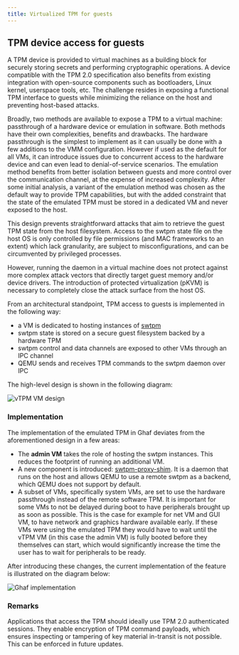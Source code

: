 ```yaml
---
title: Virtualized TPM for guests
---
```


## TPM device access for guests

A TPM device is provided to virtual machines as a building block for securely storing secrets and performing cryptographic operations.
A device compatible with the TPM 2.0 specification also benefits from existing integration with open-source components such 
as bootloaders, Linux kernel, userspace tools, etc. The challenge resides in exposing a functional TPM interface to guests 
while minimizing the reliance on the host and preventing host-based attacks.

Broadly, two methods are available to expose a TPM to a virtual machine: passthrough of a hardware device or emulation in software.
Both methods have their own complexities, benefits and drawbacks. The hardware passthrough is the simplest to implement as it can usually be done
with a few additions to the VMM configuration. However if used as the default for all VMs, it can introduce issues due to concurrent access to the
hardware device and can even lead to denial-of-service scenarios. The emulation method benefits from better isolation between guests and more control over the
communication channel, at the expense of increased complexity.
After some initial analysis, a variant of the emulation method was chosen as the default way to provide TPM capabilities, but with the added constraint that the state of the emulated TPM must be stored in a dedicated VM and never exposed to the host.

This design prevents straightforward attacks that aim to retrieve the guest TPM state from the host filesystem. Access to the swtpm state file on the host OS is only controlled by file permissions (and MAC frameworks to an extent) which lack granularity, are subject to misconfigurations, and can be circumvented by privileged processes.

However, running the daemon in a virtual machine does not protect against more complex attack vectors that directly target guest memory and/or device drivers. 
The introduction of protected virtualization (pKVM) is necessary to completely close the attack surface from the host OS.

From an architectural standpoint, TPM access to guests is implemented in the following way:

- a VM is dedicated to hosting instances of [swtpm](https://github.com/stefanberger/swtpm)
- swtpm state is stored on a secure guest filesystem backed by a hardware TPM
- swtpm control and data channels are exposed to other VMs through an IPC channel
- QEMU sends and receives TPM commands to the swtpm daemon over IPC

The high-level design is shown in the following diagram:

![vTPM VM design](@assets/ghaf/vtpm-vm.png)

### Implementation

The implementation of the emulated TPM in Ghaf deviates from the aforementioned design in a few areas:

- The **admin VM** takes the role of hosting the swtpm instances. This reduces the footprint of running an additional VM.
- A new component is introduced: [swtpm-proxy-shim](https://github.com/abrandao-census/swtpm-proxy-shim). It is a daemon that runs on the host and allows QEMU to use a remote swtpm as a backend, which QEMU does not support by default.
- A subset of VMs, specifically system VMs, are set to use the hardware passthrough instead of the remote software TPM. It is important for some VMs to not be delayed during boot to have peripherals brought up as soon as possible. This is the case for example for net VM and GUI VM, to have network and graphics hardware available early. If these VMs were using the emulated TPM they would have to wait until the vTPM VM (in this case the admin VM) is fully booted before they themselves can start, which would significantly increase the time the user has to wait for peripherals to be ready.

After introducing these changes, the current implementation of the feature is illustrated on the diagram below:

![Ghaf implementation](@assets/ghaf/guest-tpm-hybrid.png)

### Remarks

Applications that access the TPM should ideally use TPM 2.0 authenticated sessions. They enable encryption of TPM command payloads, which ensures inspecting or tampering of key material in-transit is not possible. This can be enforced in future updates.